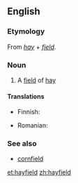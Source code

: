 ==English==

===Etymology===
From ''[[hay]]'' + ''[[field]]''.

===Noun===
{{en-noun}}

# A [[field]] of [[hay]]

====Translations====
{{trans-top|field of hay}}
* Finnish: {{t+|fi|heinäpelto}}
{{trans-mid}}
* Romanian: {{t+|ro|fâneață}}
{{trans-bottom}}

===See also===
* [[cornfield]]

[[et:hayfield]]
[[zh:hayfield]]